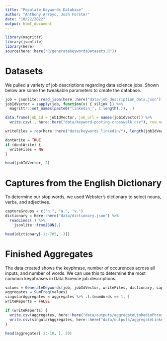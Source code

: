 ```yaml
---
title: "Populate Keywords Database"
author: "Anthony Arroyo, Josh Forster"
date: "10/22/2022"
output: html_document
---
```


```r
library(magrittr)
library(jsonlite)
library(here)
source(here::here("R/generateKeywordsDatasets.R"))
```

# Datasets

We pulled a variety of job descriptions regarding data science jobs.
Shown below are some the tweakable parameters to create the database.

```r
job = jsonlite::read_json(here::here("data/job_description_data.json"))
jobIdVector = sapply(job, function(x) { x$link }) %>%
  magrittr::set_names(paste0("linkedin_", 1:length(.)), .)

data.frame(job_id = jobIdVector, job_url = names(jobIdVector)) %>%
  write.csv(., here::here("data/keyword-posting-crosswalk.csv"), row.names = FALSE)

writeFiles = rep(here::here("data/keywords_linkedin/"), length(jobIdVector))

dontWrite = TRUE
if (dontWrite) {
  writeFiles = NA
}

head(jobIdVector, 2)
```

# Captures from the English Dictionary

To determine our stop words, we used Webster's dictionary to select nouns, verbs, and adjectives.

```r
captureGroups = c("n.", "a.", "v.")
dictionary = here::here("data/dictionary.json") %>%
  readLines(.) %>%
    jsonlite::fromJSON(.)

head(dictionary[-1:-705, -3])
```

# Finished Aggregates

The data created shows the keyphrase, number of occurences across all inputs, and number of words.
We can use this to determine the most common keyphrases in Data Science job descriptions.

```r
values = GenerateKeywords(job, jobIdVector, writeFiles, dictionary, captureGroups, GrabLinkedin)
aggregates = SumFreq(values)
singularAggregates = aggregates %>% .[.$numWords == 1, ]
writeReports = FALSE

if (writeReports) {
  write.csv(aggregates, here::here("data/outputs/aggregateLinkedinPhrases.csv"), row.names = F)
  write.csv(singularAggregates, here::here("data/outputs/aggregateLinkedinKeywords.csv"), row.names = F)
}

head(aggregates[-1:-10, ], 20)
```
